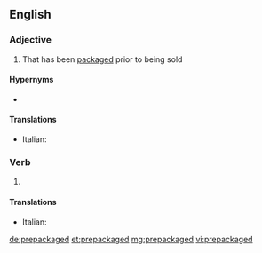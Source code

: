 {{also|pre-packaged}}
==English==

===Adjective===
{{en-adj}}

# That has been [[packaged]] prior to being sold

====Hypernyms====
* {{l|en|packaged}}

====Translations====
{{trans-top|that has been packaged prior to being sold}}
* Italian: {{t+|it|preconfezionato}}
{{trans-mid}}
{{trans-bottom}}

===Verb===
{{head|en|verb form}}

# {{en-past of|prepackage}}

====Translations====
{{trans-top|form of prepackage}}
* Italian: {{t+|it|preconfezionato}}
{{trans-mid}}
{{trans-bottom}}

[[de:prepackaged]]
[[et:prepackaged]]
[[mg:prepackaged]]
[[vi:prepackaged]]